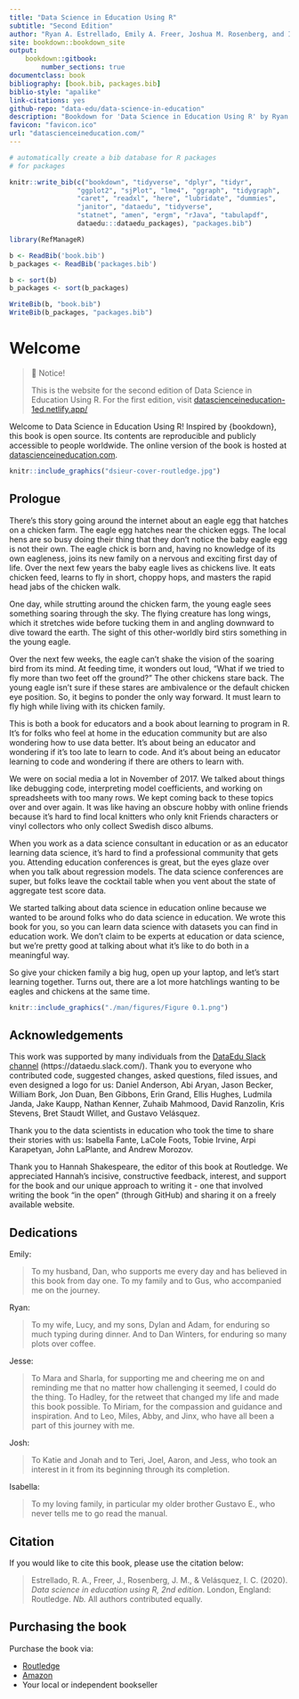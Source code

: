 ```yaml
--- 
title: "Data Science in Education Using R"
subtitle: "Second Edition"
author: "Ryan A. Estrellado, Emily A. Freer, Joshua M. Rosenberg, and Isabella C. Velásquez"
site: bookdown::bookdown_site
output:
    bookdown::gitbook:
        number_sections: true
documentclass: book
bibliography: [book.bib, packages.bib]
biblio-style: "apalike"
link-citations: yes
github-repo: "data-edu/data-science-in-education"
description: "Bookdown for 'Data Science in Education Using R' by Ryan A. Estrellado, Emily A. Freer, Joshua M. Rosenberg, and Isabella C. Velásquez to be published by Routledge in 2024"
favicon: "favicon.ico"
url: "datascienceineducation.com/"
---
```


```r
# automatically create a bib database for R packages
# for packages

knitr::write_bib(c("bookdown", "tidyverse", "dplyr", "tidyr", 
                 "ggplot2", "sjPlot", "lme4", "ggraph", "tidygraph", 
                 "caret", "readxl", "here", "lubridate", "dummies",
                 "janitor", "dataedu", "tidyverse", 
                 "statnet", "amen", "ergm", "rJava", "tabulapdf", 
                 dataedu:::dataedu_packages), "packages.bib")

library(RefManageR)

b <- ReadBib('book.bib')
b_packages <- ReadBib('packages.bib')

b <- sort(b)
b_packages <- sort(b_packages)

WriteBib(b, "book.bib")
WriteBib(b_packages, "packages.bib")
```

# Welcome {-}

> 📘 Notice!
> 
> This is the website for the second edition of Data Science in Education Using R. For the first edition, visit [datascienceineducation-1ed.netlify.app/](https://datascienceineducation-1ed.netlify.app/)

Welcome to Data Science in Education Using R! Inspired by {bookdown}, this book is open source. Its contents are reproducible and publicly accessible to people worldwide. The online version of the book is hosted at [datascienceineducation.com](https://datascienceineducation.com/).

```r
knitr::include_graphics("dsieur-cover-routledge.jpg")
```

## Prologue {-}

There’s this story going around the internet about an eagle egg that hatches on a chicken farm. The eagle egg hatches near the chicken eggs. The local hens are so busy doing their thing that they don’t notice the baby eagle egg is not their own. The eagle chick is born and, having no knowledge of its own eagleness, joins its new family on a nervous and exciting first day of life. Over the next few years the baby eagle lives as chickens live. It eats chicken feed, learns to fly in short, choppy hops, and masters the rapid head jabs of the chicken walk. 

One day, while strutting around the chicken farm, the young eagle sees something soaring through the sky. The flying creature has long wings, which it stretches wide before tucking them in and angling downward to dive toward the earth. The sight of this other-worldly bird stirs something in the young eagle. 

Over the next few weeks, the eagle can’t shake the vision of the soaring bird from its mind. At feeding time, it wonders out loud, “What if we tried to fly more than two feet off the ground?” The other chickens stare back. The young eagle isn't sure if these stares are ambivalence or the default chicken eye position. So, it begins to ponder the only way forward. It must learn to fly high while living with its chicken family.

This is both a book for educators and a book about learning to program in R. It’s for folks who feel at home in the education community but are also wondering how to use data better. It’s about being an educator and wondering if it’s too late to learn to code. And it’s about being an educator learning to code and wondering if there are others to learn with. 

We were on social media a lot in November of 2017. We talked about things like debugging code, interpreting model coefficients, and working on spreadsheets with too many rows. We kept coming back to these topics over and over again. It was like having an obscure hobby with online friends because it’s hard to find local knitters who only knit Friends characters or vinyl collectors who only collect Swedish disco albums. 

When you work as a data science consultant in education or as an educator learning data science, it’s hard to find a professional community that gets you. Attending education conferences is great, but the eyes glaze over when you talk about regression models. The data science conferences are super, but folks leave the cocktail table when you vent about the state of aggregate test score data. 

We started talking about data science in education online because we wanted to be around folks who do data science in education. We wrote this book for you, so you can learn data science with datasets you can find in education work. We don’t claim to be experts at education or data science, but we’re pretty good at talking about what it’s like to do both in a meaningful way. 

So give your chicken family a big hug, open up your laptop, and let’s start learning together. Turns out, there are a lot more hatchlings wanting to be eagles and chickens at the same time.

```r
knitr::include_graphics("./man/figures/Figure 0.1.png")
```

## Acknowledgements {-}

This work was supported by many individuals from the [DataEdu Slack channel](https://dataedu.slack.com/) (https://dataedu.slack.com/). Thank you to everyone who contributed code, suggested changes, asked questions, filed issues, and even designed a logo for us: Daniel Anderson, Abi Aryan, Jason Becker, William Bork, Jon Duan, Ben Gibbons, Erin Grand, Ellis Hughes, Ludmila Janda, Jake Kaupp, Nathan Kenner, Zuhaib Mahmood, David Ranzolin, Kris Stevens, Bret Staudt Willet, and Gustavo Velásquez.

Thank you to the data scientists in education who took the time to share their stories with us: Isabella Fante, LaCole Foots, Tobie Irvine, Arpi Karapetyan, John LaPlante, and Andrew Morozov. 

Thank you to Hannah Shakespeare, the editor of this book at Routledge. We appreciated Hannah’s incisive, constructive feedback, interest, and support for the book and our unique approach to writing it - one that involved writing the book "in the open" (through GitHub) and sharing it on a freely available website.

## Dedications {-}

Emily:

> To my husband, Dan, who supports me every day and has believed in this book from day one. To my family and to Gus, who accompanied me on the journey.

Ryan:

> To my wife, Lucy, and my sons, Dylan and Adam, for enduring so much typing during dinner. And to Dan Winters, for enduring so many plots over coffee.

Jesse:

> To Mara and Sharla, for supporting me and cheering me on and reminding me that no matter how challenging it seemed, I could do the thing. To Hadley, for the retweet that changed my life and made this book possible. To Miriam, for the compassion and guidance and inspiration. And to Leo, Miles, Abby, and Jinx, who have all been a part of this journey with me.

Josh: 

> To Katie and Jonah and to Teri, Joel, Aaron, and Jess, who took an interest in it from its beginning through its completion. 

Isabella:

> To my loving family, in particular my older brother Gustavo E., who never tells me to go read the manual.

## Citation {-}

If you would like to cite this book, please use the citation below:

> Estrellado, R. A., Freer, J., Rosenberg, J. M., & Velásquez, I. C. (2020). *Data science in education using R, 2nd edition*. London, England: Routledge. *Nb.* All authors contributed equally. 

## Purchasing the book {-}

Purchase the book via:

- [Routledge](https://www.routledge.com/Data-Science-in-Education-Using-R/Estrellado-Freer-Mostipak-Rosenberg-Velasquez/p/book/9780367422257)
- [Amazon](https://www.amazon.com/Data-Science-Education-Using-R/dp/0367422255/ref=sr_1_2?dchild=1&keywords=data+science+in+education+using+r&qid=1593880609&sr=8-2)
- Your local or independent bookseller
